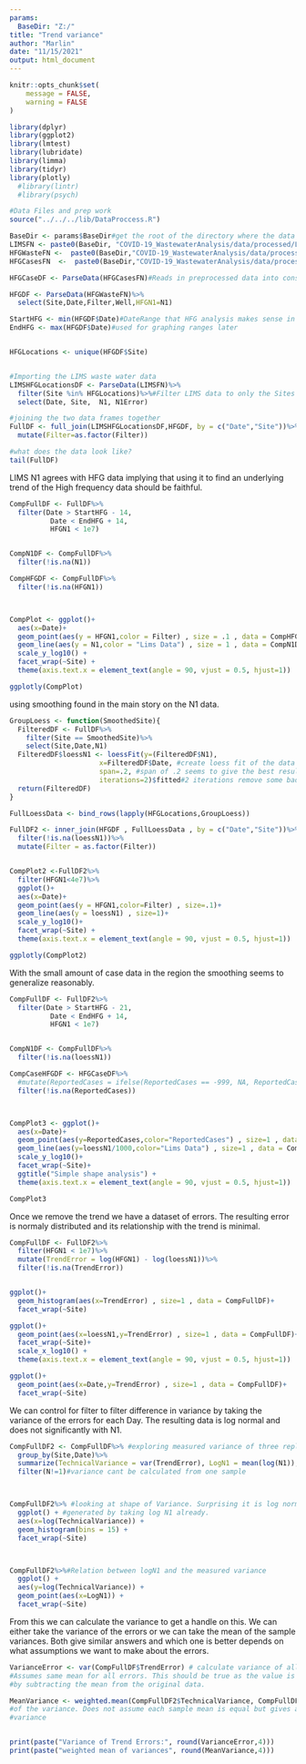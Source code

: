 ```yaml
---
params:
  BaseDir: "Z:/"
title: "Trend variance"
author: "Marlin"
date: "11/15/2021"
output: html_document
---
```


```r
knitr::opts_chunk$set(
	message = FALSE,
	warning = FALSE
)
```


```r
library(dplyr)
library(ggplot2)
library(lmtest)
library(lubridate)
library(limma)
library(tidyr)
library(plotly)
  #library(lintr)
  #library(psych)

#Data Files and prep work
source("../../../lib/DataProccess.R")
```



```r
BaseDir <- params$BaseDir#get the root of the directory where the data is stored
LIMSFN <- paste0(BaseDir, "COVID-19_WastewaterAnalysis/data/processed/LIMSWasteData_2021-06-30_17-40.csv")
HFGWasteFN <-  paste0(BaseDir,"COVID-19_WastewaterAnalysis/data/processed/HFGWasteData071421.csv")
HFGCasesFN  <-  paste0(BaseDir,"COVID-19_WastewaterAnalysis/data/processed/HFGCaseData_2021-05-07.csv")

HFGCaseDF <- ParseData(HFGCasesFN)#Reads in preprocessed data into consistent format

HFGDF <- ParseData(HFGWasteFN)%>%
  select(Site,Date,Filter,Well,HFGN1=N1)

StartHFG <- min(HFGDF$Date)#DateRange that HFG analysis makes sense in
EndHFG <- max(HFGDF$Date)#used for graphing ranges later


HFGLocations <- unique(HFGDF$Site)


#Importing the LIMS waste water data
LIMSHFGLocationsDF <- ParseData(LIMSFN)%>%
  filter(Site %in% HFGLocations)%>%#Filter LIMS data to only the Sites we care about
  select(Date, Site,  N1, N1Error)

#joining the two data frames together
FullDF <- full_join(LIMSHFGLocationsDF,HFGDF, by = c("Date","Site"))%>%
  mutate(Filter=as.factor(Filter))

#what does the data look like? 
tail(FullDF)
```


LIMS N1 agrees with HFG data implying that using it to find an underlying trend of the High frequency data should be faithful.

```r
CompFullDF <- FullDF%>%
  filter(Date > StartHFG - 14,
          Date < EndHFG + 14,
          HFGN1 < 1e7)


CompN1DF <- CompFullDF%>%
  filter(!is.na(N1))

CompHFGDF <- CompFullDF%>%
  filter(!is.na(HFGN1))



CompPlot <- ggplot()+
  aes(x=Date)+
  geom_point(aes(y = HFGN1,color = Filter) , size = .1 , data = CompHFGDF) +
  geom_line(aes(y = N1,color = "Lims Data") , size = 1 , data = CompN1DF) +
  scale_y_log10() +
  facet_wrap(~Site) +
  theme(axis.text.x = element_text(angle = 90, vjust = 0.5, hjust=1))

ggplotly(CompPlot)
```

using smoothing found in the main story on the N1 data.

```r
GroupLoess <- function(SmoothedSite){
  FilteredDF <- FullDF%>%
    filter(Site == SmoothedSite)%>%
    select(Site,Date,N1)
  FilteredDF$loessN1 <- loessFit(y=(FilteredDF$N1), 
                      x=FilteredDF$Date, #create loess fit of the data
                      span=.2, #span of .2 seems to give the best result, not rigorously chosen
                      iterations=2)$fitted#2 iterations remove some bad patterns
  return(FilteredDF)
}

FullLoessData <- bind_rows(lapply(HFGLocations,GroupLoess))

FullDF2 <- inner_join(HFGDF , FullLoessData , by = c("Date","Site"))%>%
  filter(!is.na(loessN1))%>%
  mutate(Filter = as.factor(Filter))


CompPlot2 <-FullDF2%>%
  filter(HFGN1<4e7)%>%
  ggplot()+
  aes(x=Date)+
  geom_point(aes(y = HFGN1,color=Filter) , size=.1)+
  geom_line(aes(y = loessN1) , size=1)+
  scale_y_log10()+
  facet_wrap(~Site) + 
  theme(axis.text.x = element_text(angle = 90, vjust = 0.5, hjust=1))

ggplotly(CompPlot2)

```



With the small amount of case data in the region the smoothing seems to generalize reasonably.

```r
CompFullDF <- FullDF2%>%
  filter(Date > StartHFG - 21,
          Date < EndHFG + 14,
          HFGN1 < 1e7)


CompN1DF <- CompFullDF%>%
  filter(!is.na(loessN1))

CompCaseHFGDF <- HFGCaseDF%>%
  #mutate(ReportedCases = ifelse(ReportedCases == -999, NA, ReportedCases))%>%
  filter(!is.na(ReportedCases))



CompPlot3 <- ggplot()+
  aes(x=Date)+
  geom_point(aes(y=ReportedCases,color="ReportedCases") , size=1 , data = CompCaseHFGDF)+
  geom_line(aes(y=loessN1/1000,color="Lims Data") , size=1 , data = CompN1DF)+
  scale_y_log10()+
  facet_wrap(~Site)+
  ggtitle("Simple shape analysis") +
  theme(axis.text.x = element_text(angle = 90, vjust = 0.5, hjust=1))

CompPlot3
```

Once we remove the trend we have a dataset of errors. The resulting error is normaly distributed and its relationship with the trend is minimal.

```r

CompFullDF <- FullDF2%>%
  filter(HFGN1 < 1e7)%>%
  mutate(TrendError = log(HFGN1) - log(loessN1))%>%
  filter(!is.na(TrendError))


ggplot()+
  geom_histogram(aes(x=TrendError) , size=1 , data = CompFullDF)+
  facet_wrap(~Site)

ggplot()+
  geom_point(aes(x=loessN1,y=TrendError) , size=1 , data = CompFullDF)+
  facet_wrap(~Site)+
  scale_x_log10() +
  theme(axis.text.x = element_text(angle = 90, vjust = 0.5, hjust=1))

ggplot()+
  geom_point(aes(x=Date,y=TrendError) , size=1 , data = CompFullDF)+
  facet_wrap(~Site)
```

We can control for filter to filter difference in variance by taking the variance of the errors for each Day. The resulting data is log normal and does not significantly with N1.

```r

CompFullDF2 <- CompFullDF%>% #exploring measured variance of three replicates
  group_by(Site,Date)%>%
  summarize(TechnicalVariance = var(TrendError), LogN1 = mean(log(N1)),N=n())%>%
  filter(N!=1)#variance cant be calculated from one sample



CompFullDF2%>% #looking at shape of Variance. Surprising it is log normal as it was
  ggplot() + #generated by taking log N1 already.
  aes(x=log(TechnicalVariance)) +
  geom_histogram(bins = 15) +
  facet_wrap(~Site)



CompFullDF2%>%#Relation between logN1 and the measured variance
  ggplot() + 
  aes(y=log(TechnicalVariance)) + 
  geom_point(aes(x=LogN1)) +
  facet_wrap(~Site)

```

From this we can calculate the variance to get a handle on this. We can either take the variance of the errors or we can take the mean of the sample variances. Both give similar answers and which one is better depends on what assumptions we want to make about the errors.

```r

VarianceError <- var(CompFullDF$TrendError) # calculate variance of all the errors.
#Assumes same mean for all errors. This should be true as the value is generated
#by subtracting the mean from the original data.

MeanVariance <- weighted.mean(CompFullDF2$TechnicalVariance, CompFullDF2$N) #Weighted Mean
#of the variance. Does not assume each sample mean is equal but gives a larger
#variance


print(paste("Variance of Trend Errors:", round(VarianceError,4)))
print(paste("weighted mean of variances", round(MeanVariance,4)))
```










